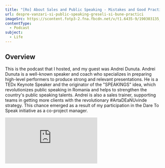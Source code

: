 ```yaml
---
title: "[Ro] About Sales and Public Speaking - Mistakes and Good Practices"
url: despre-vanzari-si-public-speaking-greseli-si-bune-practici
imageSrc: https://scontent.fotp3-2.fna.fbcdn.net/v/t1.6435-9/190303135_3734239660037841_6518291501214532548_n.png?_nc_cat=106&ccb=1-7&_nc_sid=730e14&_nc_ohc=37ZV0sHhVv0AX84aXsQ&_nc_ht=scontent.fotp3-2.fna&oh=00_AfDYF-Ddzca7OhipTdltHA8QfWJkRki2fGD_ONvtTSbrDw&oe=64AE7B3D
contentType:
  - Podcast
subject:
  - Life
---
```


<section>
  <h2>Overview</h2>
  <p>
    This is the podcast that I hosted, and my guest was Andrei Dunuta. Andrei
    Dunuta is a well-known speaker and coach who specializes in preparing
    high-level performers to produce strong and relevant presentations. He is a
    TEDx Keynote Speaker and the originator of the "SPEAKINGS" idea, which
    revolutionizes public speaking in Romania and helps to strengthen the
    country's public speaking talents. Andrei is also a sales trainer,
    supporting teams in getting more clients with the revolutionary
    #ArtaDEaNUvinde strategy. This chance emerged as a result of my
    participation in the Dare To Speak initiative as a co-project manager.
  </p>
</section>
<div class="video">
  <iframe
    src="https://www.facebook.com/plugins/video.php?height=314&href=https%3A%2F%2Fwww.facebook.com%2Fdaretospeak.sisc%2Fvideos%2F990121881817063%2F&show_text=false&width=560&t=59"
    style="border:none;overflow:hidden"
    scrolling="no"
    frameborder="0"
    allowfullscreen="true"
    allow="autoplay; clipboard-write; encrypted-media; picture-in-picture; web-share"
    allowFullScreen="true"
  ></iframe>
</div>
